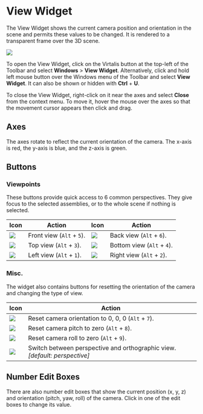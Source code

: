 # View Widget

The View Widget shows the current camera position and orientation in the scene and permits these values to be changed. It is rendered to a transparent frame over the 3D scene.

![](/img/user-manual/chapter9/1.jpg)

To open the View Widget, click on the Virtalis button at the top-left of the Toolbar and select **Windows** \> **View Widget**. Alternatively, click and hold left mouse button over the Windows menu of the Toolbar and select **View Widget**. It can also be shown or hidden with **Ctrl** + **U**.

To close the View Widget, right-click on it near the axes and select **Close** from the context menu. To move it, hover the mouse over the axes so that the movement cursor appears then click and drag.

## Axes

The axes rotate to reflect the current orientation of the camera. The x-axis is red, the y-axis is blue, and the z-axis is green.

## Buttons

### Viewpoints

These buttons provide quick access to 6 common perspectives. They give focus to the selected assemblies, or to the whole scene if nothing is selected.

| Icon                    | Action                    | Icon                    | Action                     |
|-------------------------|---------------------------|-------------------------|----------------------------|
| ![](/img/user-manual/chapter9/2.jpg) | Front view (`Alt` + `5`). | ![](/img/user-manual/chapter9/3.jpg) | Back view (`Alt` + `6`).   |
| ![](/img/user-manual/chapter9/4.jpg) | Top view (`Alt` + `3`).   | ![](/img/user-manual/chapter9/5.jpg) | Bottom view (`Alt` + `4`). |
| ![](/img/user-manual/chapter9/6.jpg) | Left view (`Alt` + `1`).  | ![](/img/user-manual/chapter9/7.jpg) | Right view (`Alt` + `2`).  |

### Misc.

The widget also contains buttons for resetting the orientation of the camera and changing the type of view.

| Icon                     | Action                                                                       |
|--------------------------|------------------------------------------------------------------------------|
| ![](/img/user-manual/chapter9/8.jpg)  | Reset camera orientation to 0, 0, 0 (`Alt` + `7`).                           |
| ![](/img/user-manual/chapter9/9.jpg)  | Reset camera pitch to zero (`Alt` + `8`).                                    |
| ![](/img/user-manual/chapter9/10.jpg) | Reset camera roll to zero (`Alt` + `9`).                                     |
| ![](/img/user-manual/chapter9/11.jpg) | Switch between perspective and orthographic view. *[default: perspective]* |

## Number Edit Boxes

There are also number edit boxes that show the current position (x, y, z) and orientation (pitch, yaw, roll) of the camera. Click in one of the edit boxes to change its value.
